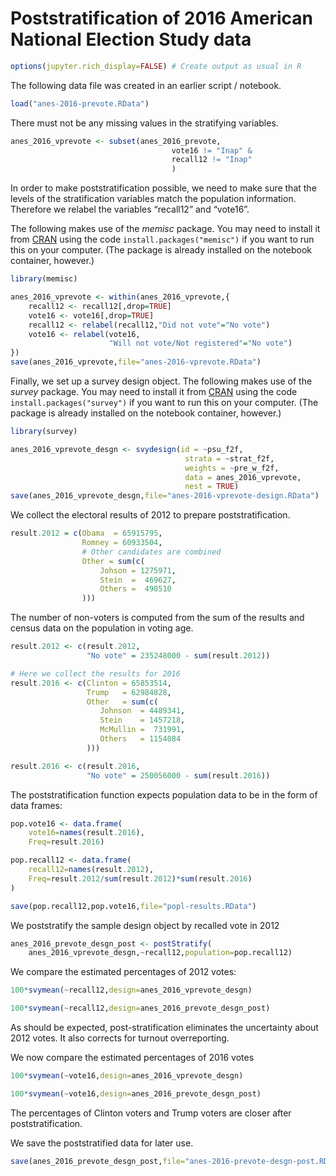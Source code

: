 # Poststratification of 2016 American National Election Study data

```r
options(jupyter.rich_display=FALSE) # Create output as usual in R
```

The following data file was created in an earlier script / notebook.

```r
load("anes-2016-prevote.RData")
```

There must not be any missing values in the stratifying variables.

```r
anes_2016_vprevote <- subset(anes_2016_prevote,
                                    vote16 != "Inap" &
                                    recall12 != "Inap"
                                    )
```

In order to make poststratification possible, we need to make sure that the
levels of the stratification variables match the population
information. Therefore we relabel the variables "recall12" and "vote16".


The following makes use of the *memisc* package. You may need to install it from
[CRAN](https://cran.r-project.org/package=memisc) using the code
`install.packages("memisc")` if you want to run this on your computer. (The
package is already installed on the notebook container, however.)

```r
library(memisc)
```

```r
anes_2016_vprevote <- within(anes_2016_vprevote,{
    recall12 <- recall12[,drop=TRUE]
    vote16 <- vote16[,drop=TRUE]
    recall12 <- relabel(recall12,"Did not vote"="No vote")
    vote16 <- relabel(vote16,
                      "Will not vote/Not registered"="No vote")
})
save(anes_2016_vprevote,file="anes-2016-vprevote.RData")
```

Finally, we set up a survey design object. The following makes use of the *survey* package. You may need to install it from [CRAN](https://cran.r-project.org/package=survey) using the code
`install.packages("survey")` if you want to run this on your computer. (The
package is already installed on the notebook container, however.)

```r
library(survey)
```

```r
anes_2016_vprevote_desgn <- svydesign(id = ~psu_f2f,
                                       strata = ~strat_f2f,
                                       weights = ~pre_w_f2f,
                                       data = anes_2016_vprevote,
                                       nest = TRUE)
save(anes_2016_vprevote_desgn,file="anes-2016-vprevote-design.RData")
```

We collect the electoral results of 2012 to prepare poststratification.

```r
result.2012 = c(Obama  = 65915795,
                Romney = 60933504,
                # Other candidates are combined
                Other = sum(c(
                    Johson = 1275971,
                    Stein  =  469627,
                    Others =  490510
                )))
```

The number of non-voters is computed from the sum of the results and census
data on the population in voting age.

```r
result.2012 <- c(result.2012,
                 "No vote" = 235248000 - sum(result.2012)) 
```

```r
# Here we collect the results for 2016
result.2016 <- c(Clinton = 65853514,
                 Trump   = 62984828,
                 Other   = sum(c(
                    Johnson  = 4489341, 
                    Stein    = 1457218,
                    McMullin =  731991,
                    Others   = 1154084 
                 )))
```

```r
result.2016 <- c(result.2016,
                 "No vote" = 250056000 - sum(result.2016))                 
```

The poststratification function expects population data to be in the form of
data frames:

```r
pop.vote16 <- data.frame(
    vote16=names(result.2016),
    Freq=result.2016)
```

```r
pop.recall12 <- data.frame(
    recall12=names(result.2012),
    Freq=result.2012/sum(result.2012)*sum(result.2016)
)
```

```r
save(pop.recall12,pop.vote16,file="popl-results.RData")
```

We poststratify the sample design object by recalled vote in 2012

```r
anes_2016_prevote_desgn_post <- postStratify(
    anes_2016_vprevote_desgn,~recall12,population=pop.recall12)
```

We compare the estimated percentages of 2012 votes:

```r
100*svymean(~recall12,design=anes_2016_vprevote_desgn)
```

```r
100*svymean(~recall12,design=anes_2016_prevote_desgn_post)
```

As should be expected, post-stratification eliminates the uncertainty about
2012 votes. It also corrects for turnout overreporting.


We now compare the estimated percentages of 2016 votes

```r
100*svymean(~vote16,design=anes_2016_vprevote_desgn)
```

```r
100*svymean(~vote16,design=anes_2016_prevote_desgn_post)
```

The percentages of Clinton voters and Trump voters are closer after
poststratification.


We save the poststratified data for later use.

```r
save(anes_2016_prevote_desgn_post,file="anes-2016-prevote-desgn-post.RData")
```
